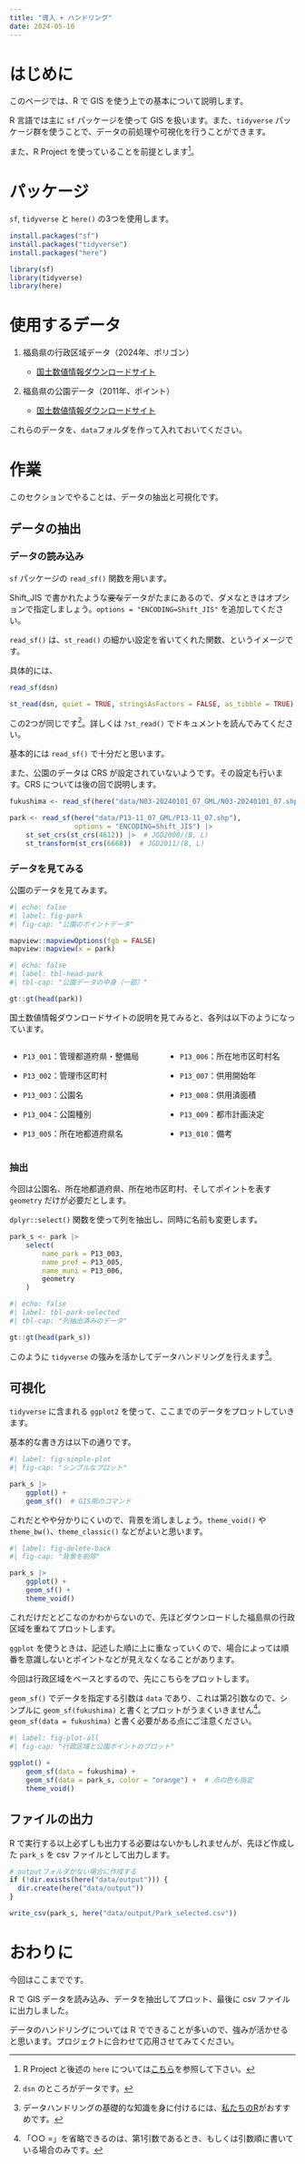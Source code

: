```yaml
---
title: "導入 + ハンドリング"
date: 2024-05-16
---
```


# はじめに

このページでは、R で GIS を使う上での基本について説明します。

R 言語では主に `sf` パッケージを使って GIS を扱います。また、`tidyverse` パッケージ群を使うことで、データの前処理や可視化を行うことができます。

また、R Project を使っていることを前提とします^[R Project と後述の `here` については[こちら](https://yo5uke.github.io/tips/240515_rproj/index.html)を参照して下さい。]。

# パッケージ

`sf`, `tidyverse` と `here()` の3つを使用します。

```.r
install.packages("sf")
install.packages("tidyverse")
install.packages("here")
```

```r
library(sf)
library(tidyverse)
library(here)
```

# 使用するデータ

1. 福島県の行政区域データ（2024年、ポリゴン）

    - [国土数値情報ダウンロードサイト](https://nlftp.mlit.go.jp/ksj/gml/datalist/KsjTmplt-N03-2024.html)

2. 福島県の公園データ（2011年、ポイント）

    - [国土数値情報ダウンロードサイト](https://nlftp.mlit.go.jp/ksj/gml/datalist/KsjTmplt-P13.html)

これらのデータを、`data`フォルダを作って入れておいてください。

# 作業

このセクションでやることは、データの抽出と可視化です。

## データの抽出

### データの読み込み

`sf` パッケージの `read_sf()` 関数を用います。

Shift_JIS で書かれたような~~変な~~データがたまにあるので、ダメなときはオプションで指定しましょう。`options = "ENCODING=Shift_JIS"` を追加してください。

::: {.callout-note title="読み込みに使う関数について" collapse="true"}
`read_sf()` は、`st_read()` の細かい設定を省いてくれた関数、というイメージです。

具体的には、

```.r
read_sf(dsn)

st_read(dsn, quiet = TRUE, stringsAsFactors = FALSE, as_tibble = TRUE)
```

この2つが同じです^[`dsn` のところがデータです。]。詳しくは `?st_read()` でドキュメントを読んでみてください。

基本的には `read_sf()` で十分だと思います。
:::
    
また、公園のデータは CRS が設定されていないようです。その設定も行います。CRS については後の回で説明します。

```r
fukushima <- read_sf(here("data/N03-20240101_07_GML/N03-20240101_07.shp"))

park <- read_sf(here("data/P13-11_07_GML/P13-11_07.shp"), 
                options = "ENCODING=Shift_JIS") |> 
    st_set_crs(st_crs(4612)) |>  # JGD2000/(B, L)
    st_transform(st_crs(6668))  # JGD2011/(B, L)
```

### データを見てみる

公園のデータを見てみます。

```r
#| echo: false
#| label: fig-park
#| fig-cap: "公園のポイントデータ"

mapview::mapviewOptions(fgb = FALSE)
mapview::mapview(x = park)
```

```r
#| echo: false
#| label: tbl-head-park
#| tbl-cap: "公園データの中身（一部）"

gt::gt(head(park))
```

国土数値情報ダウンロードサイトの説明を見てみると、各列は以下のようになっています。

:::: {.columns}
::: {.column}
- `P13_001`：管理都道府県・整備局

- `P13_002`：管理市区町村

- `P13_003`：公園名

- `P13_004`：公園種別

- `P13_005`：所在地都道府県名
:::

::: {.column}

- `P13_006`：所在地市区町村名

- `P13_007`：供用開始年

- `P13_008`：供用済面積

- `P13_009`：都市計画決定

- `P13_010`：備考
:::
::::

### 抽出

今回は公園名、所在地都道府県、所在地市区町村、そしてポイントを表す `geometry` だけが必要だとします。

`dplyr::select()` 関数を使って列を抽出し、同時に名前も変更します。

```r
park_s <- park |> 
    select(
        name_park = P13_003, 
        name_pref = P13_005, 
        name_muni = P13_006, 
        geometry
    )
```

```r
#| echo: false
#| label: tbl-park-selected
#| tbl-cap: "列抽出済みのデータ"

gt::gt(head(park_s))
```

このように `tidyverse` の強みを活かしてデータハンドリングを行えます^[データハンドリングの基礎的な知識を身に付けるには、[私たちのR](https://www.jaysong.net/RBook/)がおすすめです。]。

## 可視化

`tidyverse` に含まれる `ggplot2` を使って、ここまでのデータをプロットしていきます。

基本的な書き方は以下の通りです。

```r
#| label: fig-simple-plot
#| fig-cap: "シンプルなプロット"

park_s |> 
    ggplot() + 
    geom_sf()  # GIS用のコマンド
```

これだとやや分かりにくいので、背景を消しましょう。`theme_void()` や `theme_bw()`、`theme_classic()` などがよいと思います。

```r
#| label: fig-delete-back
#| fig-cap: "背景を削除"

park_s |> 
    ggplot() + 
    geom_sf() + 
    theme_void()
```

これだけだとどこなのかわからないので、先ほどダウンロードした福島県の行政区域を重ねてプロットします。

::: {.callout-note title="プロットするとき"}
`ggplot` を使うときは、記述した順に上に重なっていくので、場合によっては順番を意識しないとポイントなどが見えなくなることがあります。

今回は行政区域をベースとするので、先にこちらをプロットします。
:::

::: {.callout-important title="プロットの順番"}
`geom_sf()` でデータを指定する引数は `data` であり、これは第2引数なので、シンプルに `geom_sf(fukushima)` と書くとプロットがうまくいきません^[「○○ =」を省略できるのは、第1引数であるとき、もしくは引数順に書いている場合のみです。]。`geom_sf(data = fukushima)` と書く必要がある点にご注意ください。
:::

```r
#| label: fig-plot-all
#| fig-cap: "行政区域と公園ポイントのプロット"

ggplot() + 
    geom_sf(data = fukushima) + 
    geom_sf(data = park_s, color = "orange") +  # 点の色も指定
    theme_void()
```

## ファイルの出力

R で実行する以上必ずしも出力する必要はないかもしれませんが、先ほど作成した `park_s` を csv ファイルとして出力します。

```.r
# outputフォルダがない場合に作成する
if (!dir.exists(here("data/output"))) {
  dir.create(here("data/output"))
}

write_csv(park_s, here("data/output/Park_selected.csv"))
```

# おわりに

今回はここまでです。

R で GIS データを読み込み、データを抽出してプロット、最後に csv ファイルに出力しました。

データのハンドリングについては R でできることが多いので、強みが活かせると思います。プロジェクトに合わせて応用させてみてください。





